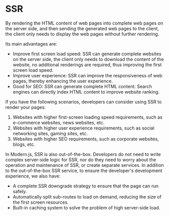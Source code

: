 # SSR

By rendering the HTML content of web pages into complete web pages on the server side, and then sending the generated web pages to the client, the client only needs to display the web pages without further rendering.

Its main advantages are:

- Improve first screen load speed: SSR can generate complete websites on the server side, the client only needs to download the content of the website, no additional renderings are required, thus improving the first screen load speed.
- Improve user experience: SSR can improve the responsiveness of web pages, thereby enhancing the user experience.
- Good for SEO: SSR can generate complete HTML content. Search engines can directly index HTML content to improve website ranking.

If you have the following scenarios, developers can consider using SSR to render your pages:

1. Websites with higher first-screen loading speed requirements, such as e-commerce websites, news websites, etc.
2. Websites with higher user experience requirements, such as social networking sites, gaming sites, etc.
3. Websites with higher SEO requirements, such as corporate websites, blogs, etc.

In Modern.js, SSR is also out-of-the-box. Developers do not need to write complex server-side logic for SSR, nor do they need to worry about the operation and maintenance of SSR, or create separate services.
In addition to the out-of-the-box SSR service, to ensure the developer's development experience, we also have:

- A complete SSR downgrade strategy to ensure that the page can run safely.
- Automatically split sub-routes to load on demand, reducing the size of the first screen resources.
- Built-in caching system to solve the problem of high server-side load.
